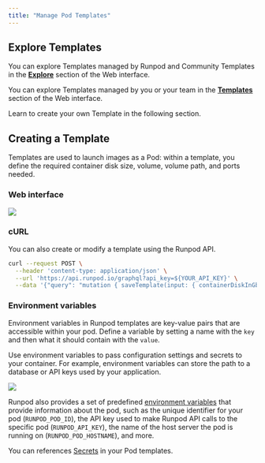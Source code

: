 ```yaml
---
title: "Manage Pod Templates"
---
```


## Explore Templates

You can explore Templates managed by Runpod and Community Templates in the **[Explore](https://www.runpod.io/console/explore)** section of the Web interface.

You can explore Templates managed by you or your team in the **[Templates](https://www.runpod.io/console/user/templates)** section of the Web interface.

Learn to create your own Template in the following section.

## Creating a Template

Templates are used to launch images as a Pod: within a template, you define the required container disk size, volume, volume path, and ports needed.

### Web interface

<Frame caption="">
  <img src="/images/bb5f3a75-8418b2b-image-c1402cbb80aedf75f02c7eb9159ead1b.png" />
</Frame>

### cURL

You can also create or modify a template using the Runpod API.

```sh
curl --request POST \
  --header 'content-type: application/json' \
  --url 'https://api.runpod.io/graphql?api_key=${YOUR_API_KEY}' \
  --data '{"query": "mutation { saveTemplate(input: { containerDiskInGb: 5, dockerArgs: \"sleep infinity\", env: [ { key: \"key1\", value: \"value1\" }, { key: \"key2\", value: \"value2\" } ], imageName: \"ubuntu:latest\", name: \"Generated Template\", ports: \"8888/http,22/tcp\", readme: \"## Hello, World!\", volumeInGb: 15, volumeMountPath: \"/workspace\" }) { containerDiskInGb dockerArgs env { key value } id imageName name ports readme volumeInGb volumeMountPath } }"}'
```

### Environment variables

Environment variables in Runpod templates are key-value pairs that are accessible within your pod. Define a variable by setting a name with the `key` and then what it should contain with the `value`.

Use environment variables to pass configuration settings and secrets to your container. For example, environment variables can store the path to a database or API keys used by your application.

<Frame caption="">
  <img src="/images/0f78b378-b7670dd-image-21c924ef5c5c98aff2a8e7ff87f21f39.png" />
</Frame>

Runpod also provides a set of predefined [environment variables](/pods/references/environment-variables) that provide information about the pod, such as the unique identifier for your pod (`RUNPOD_POD_ID`), the API key used to make Runpod API calls to the specific pod (`RUNPOD_API_KEY`), the name of the host server the pod is running on (`RUNPOD_POD_HOSTNAME`), and more.

You can references [Secrets](/pods/templates/secrets) in your Pod templates.
